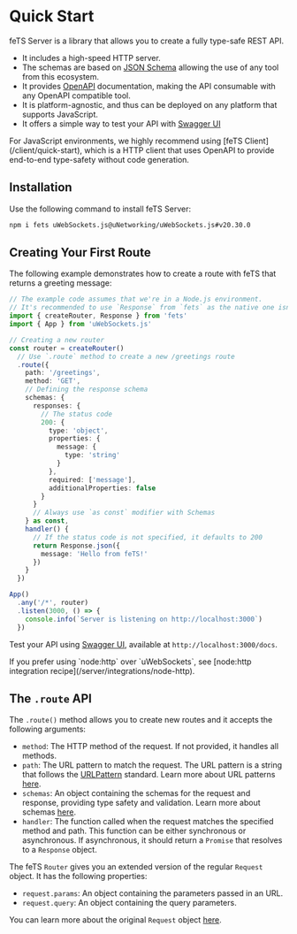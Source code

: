 
# Quick Start

feTS Server is a library that allows you to create a fully type-safe REST API.

- It includes a high-speed HTTP server.
- The schemas are based on [JSON Schema](https://json-schema.org/) allowing the use of any tool from
  this ecosystem.
- It provides [OpenAPI](https://swagger.io/specification/) documentation, making the API consumable
  with any OpenAPI compatible tool.
- It is platform-agnostic, and thus can be deployed on any platform that supports JavaScript.
- It offers a simple way to test your API with [Swagger UI](https://swagger.io/tools/swagger-ui/)

<Callout type="info">
  For JavaScript environments, we highly recommend using [feTS Client](/client/quick-start), which
  is a HTTP client that uses OpenAPI to provide end-to-end type-safety without code generation.
</Callout>

## Installation

Use the following command to install feTS Server:

```sh npm2yarn
npm i fets uWebSockets.js@uNetworking/uWebSockets.js#v20.30.0
```

## Creating Your First Route

The following example demonstrates how to create a route with feTS that returns a greeting message:

```ts filename="greetings-router.ts"
// The example code assumes that we're in a Node.js environment.
// It's recommended to use `Response` from `fets` as the native one isn't type-safe.
import { createRouter, Response } from 'fets'
import { App } from 'uWebSockets.js'

// Creating a new router
const router = createRouter()
  // Use `.route` method to create a new /greetings route
  .route({
    path: '/greetings',
    method: 'GET',
    // Defining the response schema
    schemas: {
      responses: {
        // The status code
        200: {
          type: 'object',
          properties: {
            message: {
              type: 'string'
            }
          },
          required: ['message'],
          additionalProperties: false
        }
      }
      // Always use `as const` modifier with Schemas
    } as const,
    handler() {
      // If the status code is not specified, it defaults to 200
      return Response.json({
        message: 'Hello from feTS!'
      })
    }
  })

App()
  .any('/*', router)
  .listen(3000, () => {
    console.info(`Server is listening on http://localhost:3000`)
  })
```

Test your API using [Swagger UI](https://swagger.io/tools/swagger-ui/), available at
`http://localhost:3000/docs`.

<Callout type="info">
  If you prefer using `node:http` over `uWebSockets`, see [node:http integration
  recipe](/server/integrations/node-http).
</Callout>

## The `.route` API

The `.route()` method allows you to create new routes and it accepts the following arguments:

- `method`: The HTTP method of the request. If not provided, it handles all methods.
- `path`: The URL pattern to match the request. The URL pattern is a string that follows the
  [URLPattern](https://developer.mozilla.org/en-US/docs/Web/API/URLPattern) standard. Learn more
  about URL patterns
  [here](https://developer.mozilla.org/en-US/docs/Web/API/URLPattern/URLPattern#matching_a_pathname).
- `schemas`: An object containing the schemas for the request and response, providing type safety
  and validation. Learn more about schemas
  [here](#end-to-end-type-safety-and-validation-with-json-schema).
- `handler`: The function called when the request matches the specified method and path. This
  function can be either synchronous or asynchronous. If asynchronous, it should return a `Promise`
  that resolves to a `Response` object.

The feTS `Router` gives you an extended version of the regular `Request` object. It has the
following properties:

- `request.params`: An object containing the parameters passed in an URL.
- `request.query`: An object containing the query parameters.

You can learn more about the original `Request` object
[here](https://developer.mozilla.org/en-US/docs/Web/API/Request).
